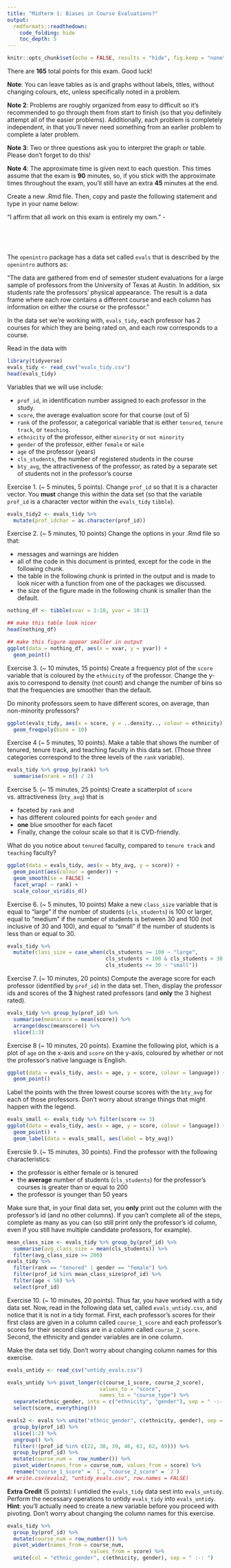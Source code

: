 ```yaml
---
title: "Midterm 1: Biases in Course Evaluations?"
output: 
  rmdformats::readthedown:
    code_folding: hide
    toc_depth: 5
---
```


```r
knitr::opts_chunk$set(echo = FALSE, results = "hide", fig.keep = "none", message = FALSE, warning = FALSE)
```

There are __165__ total points for this exam. Good luck!

__Note__:  You can leave tables as is and graphs without labels, titles, without changing colours, etc, unless specifically noted in a problem.

__Note 2__: Problems are roughly organized from easy to difficult so it's recommended to go through them from start to finish (so that you definitely attempt all of the easier problems). Additionally, each problem is completely independent, in that you'll never need something from an earlier problem to complete a later problem.

__Note 3__: Two or three questions ask you to interpret the graph or table. Please don't forget to do this!

__Note 4__: The approximate time is given next to each question. This times assume that the exam is __90__ minutes, so, if you stick with the approximate times throughout the exam, you'll still have an extra __45__ minutes at the end.

Create a new .Rmd file. Then, copy and paste the following statement and type in your name below:

"I affirm that all work on this exam is entirely my own." - 

<br>

<br>

The `openintro` package has a data set called `evals` that is described by the `openintro` authors as:

"The data are gathered from end of semester student evaluations for a large sample of professors from the University of Texas at Austin. In addition, six students rate the professors' physical appearance. The result is a data frame where each row contains a different course and each column has information on either the course or the professor."

In the data set we're working with, `evals_tidy`, each professor has 2 courses for which they are being rated on, and each row corresponds to a course.

Read in the data with

```r
library(tidyverse)
evals_tidy <- read_csv("evals_tidy.csv")
head(evals_tidy)
```

Variables that we will use include:

* `prof_id`, in identification number assigned to each professor in the study.
* `score`, the average evaluation score for that course (out of 5)
* `rank` of the professor, a categorical variable that is either `tenured`, `tenure track`, or `teaching`.
* `ethnicity` of the professor, either `minority` or `not minority`
* `gender` of the professor, either `female` or `male`
* `age` of the professor (years)
* `cls_students`, the number of registered students in the course
* `bty_avg`, the attractiveness of the professor, as rated by a separate set of students not in the professor's course

Exercise 1. (~ 5 minutes, 5 points). Change `prof_id` so that it is a character vector. You __must__ change this within the data set (so that the variable `prof_id` is a character vector within the `evals_tidy` `tibble`).

```r
evals_tidy2 <- evals_tidy %>%
  mutate(prof_idchar = as.character(prof_id))
```

Exercise 2. (~ 5 minutes, 10 points) Change the options in your .Rmd file so that:

* messages and warnings are hidden
* all of the code in this document is printed, except for the code in the following chunk.
* the table in the following chunk is printed in the output and is made to look nicer with a function from one of the packages we discussed.
* the size of the figure made in the following chunk is smaller than the default.

```r
nothing_df <- tibble(xvar = 1:10, yvar = 10:1)

## make this table look nicer
head(nothing_df)

## make this figure appear smaller in output
ggplot(data = nothing_df, aes(x = xvar, y = yvar)) +
  geom_point()
```

Exercise 3. (~ 10 minutes, 15 points) Create a frequency plot of the `score` variable that is coloured by the `ethnicity` of the professor. Change the y-axis to correspond to density (not count) and change the number of bins so that the frequencies are smoother than the default. 

Do minority professors seem to have different scores, on average, than non-minority professors?

```r
ggplot(evals_tidy, aes(x = score, y = ..density.., colour = ethnicity)) +
  geom_freqpoly(bins = 10)
```

Exercise 4 (~ 5 minutes, 10 points). Make a table that shows the number of tenured, tenure track, and teaching faculty in this data set. (Those three categories correspond to the three levels of the `rank` variable).

```r
evals_tidy %>% group_by(rank) %>%
  summarise(nrank = n() / 2)
```

Exercise 5. (~ 15 minutes, 25 points) Create a scatterplot of `score` vs. attractiveness (`bty_avg`) that is 

* faceted by `rank` and 
* has different coloured points for each `gender` and 
* __one__ blue smoother for each facet
* Finally, change the colour scale so that it is CVD-friendly.

What do you notice about `tenured` faculty, compared to `tenure track` and `teaching` faculty?

```r
ggplot(data = evals_tidy, aes(x = bty_avg, y = score)) +
  geom_point(aes(colour = gender)) +
  geom_smooth(se = FALSE) +
  facet_wrap( ~ rank) +
  scale_colour_viridis_d()
```

Exercise 6. (~ 5 minutes, 10 points) Make a new `class_size` variable that is equal to "large" if the number of students (`cls_students`) is 100 or larger, equal to "medium" if the number of students is between 30 and 100 (not inclusive of 30 and 100), and equal to "small" if the number of students is less than or equal to 30.

```r
evals_tidy %>%
  mutate(class_size = case_when(cls_students >= 100 ~ "large",
                                cls_students < 100 & cls_students > 30 ~ "medium",
                                cls_students <= 30 ~ "small"))
```

Exercise 7. (~ 10 minutes, 20 points) Compute the average score for each professor (identified by `prof_id`) in the data set. Then, display the professor ids and scores of the __3__ highest rated professors (and __only__ the 3 highest rated). 

```r
evals_tidy %>% group_by(prof_id) %>%
  summarise(meanscore = mean(score)) %>%
  arrange(desc(meanscore)) %>%
  slice(1:3)
```

Exercise 8 (~ 10 minutes, 20 points). Examine the following plot, which is a plot of `age` on the x-axis and `score` on the y-axis, coloured by whether or not the professor's native language is English.

```r
ggplot(data = evals_tidy, aes(x = age, y = score, colour = language)) +
  geom_point()
```

Label the points with the three lowest course scores with the `bty_avg` for each of those professors. Don't worry about strange things that might happen with the legend.

```r
evals_small <- evals_tidy %>% filter(score <= 3)
ggplot(data = evals_tidy, aes(x = age, y = score, colour = language)) +
  geom_point() +
  geom_label(data = evals_small, aes(label = bty_avg))
```

Exercsie 9. (~ 15 minutes, 30 points). Find the professor with the following characteristics:

* the professor is either female or is tenured
* the __average__ number of students (`cls_students`) for the professor's courses is greater than or equal to 200
* the professor is younger than 50 years

Make sure that, in your final data set, you __only__ print out the column with the professor's id (and no other columns). If you can't complete all of the steps, complete as many as you can (so still print only the professor's id column, even if you still have multiple candidate professors, for example).

```r
mean_class_size <- evals_tidy %>% group_by(prof_id) %>%
  summarise(avg_class_size = mean(cls_students)) %>%
  filter(avg_class_size >= 200)
evals_tidy %>%
  filter(rank == "tenured" | gender == "female") %>%
  filter(prof_id %in% mean_class_size$prof_id) %>%
  filter(age < 50) %>%
  select(prof_id)
```

Exercise 10. (~ 10 minutes, 20 points). Thus far, you have worked with a tidy data set. Now, read in the following data set, called `evals_untidy.csv`, and notice that it is not in a tidy format. First, each professor's scores for their first class are given in a column called `course_1_score` and each professor's scores for their second class are in a column called `course_2_score`. Second, the ethnicity and gender variables are in one column. 

Make the data set tidy. Don't worry about changing column names for this exercise.

```r
evals_untidy <- read_csv("untidy_evals.csv")
```

```r
evals_untidy %>% pivot_longer(c(course_1_score, course_2_score),
                              values_to = "score",
                              names_to = "course_type") %>%
  separate(ethnic_gender, into = c("ethnicity", "gender"), sep = " -:- ") %>%
  select(score, everything())
```

```r
evals2 <- evals %>% unite("ethnic_gender", c(ethnicity, gender), sep = " -:- ") %>%
  group_by(prof_id) %>%
  slice(1:2) %>%
  ungroup() %>%
  filter(!(prof_id %in% c(22, 30, 39, 46, 61, 62, 69))) %>%
  group_by(prof_id) %>%
  mutate(course_num =  row_number()) %>%
  pivot_wider(names_from = course_num, values_from = score) %>%
  rename("course_1_score" = `1`, "course_2_score" = `2`)
## write.csv(evals2, "untidy_evals.csv", row.names = FALSE)
```

__Extra Credit__ (5 points): I untidied the `evals_tidy` data sest into `evals_untidy`. Perform the necessary operations to untidy `evals_tidy` into `evals_untidy`. __Hint__: you'll actually need to create a new variable before you proceed with pivoting. Don't worry about changing the column names for this exercise.

```r
evals_tidy %>%
  group_by(prof_id) %>%
  mutate(course_num = row_number()) %>%
  pivot_wider(names_from = course_num,
                           values_from = score) %>%
  unite(col = "ethnic_gender", c(ethnicity, gender), sep = " :-: ")
```

